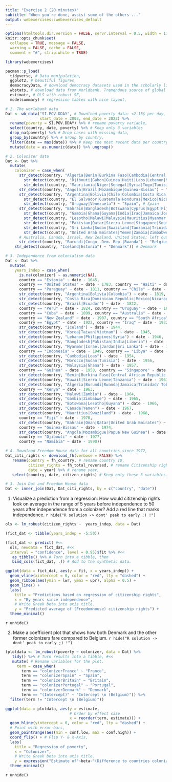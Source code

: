 ```yaml
---
title: "Exercise 2 (20 minutes)"
subtitle: "When you're done, assist some of the others ..."
output: webexercises::webexercises_default
---
```


```r
options(htmltools.dir.version = FALSE, servr.interval = 0.5, width = 115, digits = 2)
knitr::opts_chunk$set(
  collapse = TRUE, message = FALSE, 
  warning = FALSE, cache = FALSE,
  comment = "#", strip.white = TRUE)

library(webexercises)

pacman::p_load(
  tidyverse, # Data manipulation,
  ggplot2, # beautiful figures,
  democracyData, # download democracy datasets used in the scholarly literature.
  wbstats, # download data from Worldbank. Tremendous source of global socio-economic data.
  estimatr, # OLS with robust SE,
  modelsummary) # regression tables with nice layout,

# 1. The worldbank data
Dat <- wb_data("SI.POV.DDAY", # Download poverty data: <2.15$ per day,
               start_date = 2002, end_date = 2022) %>%
  rename(poverty = SI.POV.DDAY) %>% # rename poverty variable,
  select(country, date, poverty) %>% # Keep only 3 variables
  drop_na(poverty) %>% # Drop cases with missing data,
  group_by(country) %>% # Group by country,
  filter(date == max(date)) %>% # Keep the most recent data per country.
  mutate(date = as.numeric(date)) %>% ungroup()

# 2. Colonizer data
Dat <- Dat %>% 
  mutate(
    colonizer = case_when(
      str_detect(country, "Algeria|Benin|Burkina Faso|Cambodia|Central African Republic|Chad") |
        str_detect(country, "Djibouti|Gabon|Guinea|Haiti|Laos|Lebanon|Madagascar|Mali|Congo, Rep.|Cote D'Ivoire") | 
        str_detect(country, "Mauritania|Niger|Senegal|Syria|Togo|Tunisia|Vietnam") ~ "France", # France
      str_detect(country, "Angola|Brazil|Mozambique|Guinea-Bissau") ~ "Portugal", # Portugal
      str_detect(country, "Argentina|Bolivia|Chile|Colombia|Costa Rica|Cuba|Dominican Republic|Ecuador") |
        str_detect(country, "El Salvador|Guatemala|Honduras|Mexico|Nicaragua|Panama|Paraguay|Peru") |
        str_detect(country, "Uruguay|Venezuela") ~ "Spain", # Spain
      str_detect(country, "Bahrain|Bangladesh|Botswana|Cyprus|Egypt|Fiji") |
        str_detect(country, "Gambia|Ghana|Guyana|India|Iraq|Jamaica|Jordan|Kenya|Kuwait") |
        str_detect(country, "Lesotho|Malawi|Malaysia|Mauritius|Myanmar|Nigeria|Oman") | 
        str_detect(country, "Pakistan|Qatar|Sierra Leone|Singapore|South Africa") | 
        str_detect(country, "Sri Lanka|Sudan|Swaziland|Tanzania|Trinidad/Tobago|Uganda") | 
        str_detect(country, "United Arab Emirates|Yemen|Zambia|Zimbabwe") ~ "Britain", # Britain
      # Australia, Canada, Israel, New Zealand, United States; left out as settler societies
      str_detect(country, "Burundi|Congo, Dem. Rep.|Rwanda") ~ "Belgium",
    str_detect(country, "Iceland|Estonia") ~ "Denmark")) # Denmark

# 3. Independence from colonialism data
Dat <- Dat %>% 
  mutate(
    years_indep = case_when(
      is.na(colonizer) ~ as.numeric(NA),
      country == "Estonia" ~ date - 1645,
      country == "United States" ~ date - 1783, country == "Haiti" ~ date - 1804, 
      country == "Paraguay" ~ date - 1811, country == "Chile" ~ date - 1818,
      str_detect(country, "Argentina|Bolivia|Colombia") ~ date - 1819,
      str_detect(country, "Costa Rica|Dominican Republic|Mexico|Nicaragua|Panama|El Salvador|Guatemala|Honduras|Venezuela") ~ date - 1821,
      str_detect(country, "Brazil|Ecuador") ~ date - 1822,
      country == "Peru" ~ date - 1824, country == "Uruguay" ~ date - 1828,
      country == "Cuba" ~ date - 1899, country == "Australia" ~ date - 1901,
      country == "New Zealand" ~ date - 1907, country == "South Africa" ~ date - 1910,
      country == "Egypt" ~ date - 1922, country == "Iraq" ~ date - 1932,
      str_detect(country, "Iceland") ~ date - 1944,
      str_detect(country, "Korea|Taiwan|Vietnam") ~ date - 1945,
      str_detect(country, "Lebanon|Philippines|Syria") ~ date - 1946,
      str_detect(country, "Bangladesh|Pakistan|India|Liberia") ~ date - 1947,
      str_detect(country, "Myanmar|Israel|Jordan|Sri Lanka") ~ date - 1948,
      country == "Indonesia" ~ date - 1949, country == "Libya" ~ date - 1951,
      str_detect(country, "Cambodia|Loas") ~ date - 1954,
      str_detect(country, "Morocco|Sudan|Tunisia") ~ date - 1956,
      str_detect(country, "Malaysia|Ghana") ~ date - 1957,
      country == "Guinea" ~ date - 1958, country == "Singapore" ~ date - 1959,
      str_detect(country, "Benin|Burkina Faso|Central African Republic|Chad|Congo, Dem. Rep.|Congo, Rep.|Code D'Ivoire|Mali|Mauritania|Niger|Nigeria|Senegal|Gabon|Somalia|Togo") ~ date - 1960,
      str_detect(country, "Kuwait|Sierra Leone|Tanzania") ~ date - 1961,
      str_detect(country, "Algeria|Burundi|Rwanda|Jamaica|Trinidad/ Tobago|Uganda") ~ date - 1962,
      country == "Kenya" ~ date - 1963,
      str_detect(country, "Malawi|Zambia") ~ date - 1964,
      str_detect(country, "Gambia|Zimbabwe") ~ date - 1965,
      str_detect(country, "Botswana|Lesotho|Guyana") ~ date - 1966,
      str_detect(country, "Canada|Yemen") ~ date - 1967,
      str_detect(country, "Mauritius|Swaziland") ~ date - 1968,
      country == "Fiji" ~ date - 1970,
      str_detect(country, "Bahrain|Oman|Qatar|United Arab Emirates") ~ date - 1971,
      country == "Guinea-Bissau" ~ date - 1974,
      str_detect(country, "Angola|Mozambigue|Papua New Guinea") ~ date - 1975,
      country == "Djibouti" ~ date - 1977, 
      country == "Namibia" ~ date - 1990))

# 4. Download Freedom House data for all countries since 1972,
Dat_citi_rights <- download_fh(verbose = FALSE) %>% 
   rename(country = fh_country, # rename country ID,
          citizen_rights = fh_total_reversed, # rename Citizenship rights indicator,
          date = year) %>% # rename year,
   select(country, date, citizen_rights) # Keep only these 3 variables.

# 3. Join Dat and Freedom House data
Dat <- inner_join(Dat, Dat_citi_rights, by = c("country", "date"))
```

1. Visualize a prediction from a regression: How would citizenship rights look on average in the range of 5 years before independence to 50 years after independence from a colonizer? Add a red line that marks independence.
`r hide("R solution -> dont' peak to early ;) !")`
```r
ols <- lm_robust(citizen_rights ~  years_indep, data = Dat)

(fict_dat <- tibble(years_indep = -5:50))

(fict_dat <- predict( #<<
  ols, newdata = fict_dat, #<<
  interval = "confidence", level = 0.95)$fit %>% #<<
   as_tibble() %>% # Turn into a tibble, then
   bind_cols(fict_dat, .)) # Add to the synthetic data.

ggplot(data = fict_dat, aes(y = fit, x = years_indep)) +
  geom_vline(xintercept = 0, color = "red", lty = "dashed") +
  geom_ribbon(aes(ymin = lwr, ymax = upr), alpha = 0.5) +
  geom_line() +
  labs(
    title = "Predictions based on regression of citizenship rights",
    x = "By years since independence",
    # Write Greek beta into axis title.
    y = "Predicted average of (Freedomhouse) citizenship rights") +
  theme_minimal()
```
`r unhide()`

2. Make a coefficient plot that shows how both Denmark and the other former colonizers fare compared to Belgium.
`r hide("R solution -> dont' peak to early ;) !")`
```r
(plotdata <- lm_robust(poverty ~ colonizer, data = Dat) %>%
   tidy() %>% # Turn results into a tibble, #<<
   mutate( # Rename variables for the plot.
     term = case_when(
       term == "colonizerFrance" ~ "France",
       term == "colonizerSpain" ~ "Spain",
       term == "colonizerBritain" ~ "Britain",
       term == "colonizerPortugal" ~ "Portugal",
       term == "colonizerDenmark" ~ "Denmark",
       term == "(Intercept)" ~ "Intercept \n (Belgium)")) %>%
  filter(term != "Intercept \n (Belgium)"))

ggplot(data = plotdata, aes(y = estimate, 
                            # Order by effect size
                            x = reorder(term, estimate))) +
  geom_hline(yintercept = 0, color = "red", lty = "dashed") +
  # Point with error-bars,
  geom_pointrange(aes(min = conf.low, max = conf.high)) +
  coord_flip() + # Flip Y- & X-Axis,
  labs(
    title = "Regression of poverty",
    x = "Colonizer",
    # Write Greek beta into axis title.
    y = expression("Estimate of"~beta~"(Difference to countries colonized by Belium)")) +
  theme_minimal()
```
`r unhide()`